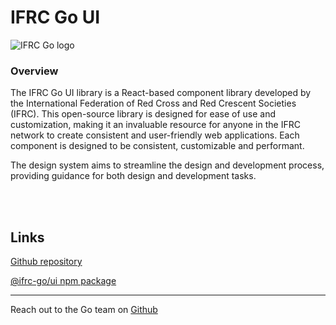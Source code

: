 
<Meta title="Introduction" />

<h1 className="title">
  IFRC Go UI
</h1>

<img src="/go-logo.svg" alt="IFRC Go logo" className="ifrc-logo" />

<h3 className="overview">
  Overview
</h3>
<div className="text-body">
The IFRC Go UI library is a React-based component library developed by the International Federation of Red Cross and Red Crescent Societies (IFRC). This open-source library is designed for ease of use and customization, making it an invaluable resource for anyone in the IFRC network to create consistent and user-friendly web applications. Each component is designed to be consistent, customizable and performant.

The design system aims to streamline the design and development process, providing guidance for both design and development tasks.
</div>

<br />
<br />

##  Links
[Github repository](https://github.com/IFRCGo/go-web-app/tree/develop/packages/ui)

[@ifrc-go/ui npm package](https://www.npmjs.com/package/@ifrc-go/ui)

---
Reach out to the Go team on [Github](https://github.com/IFRCGo/)

